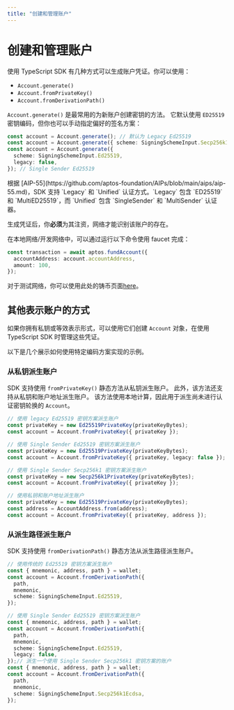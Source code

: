```yaml
---
title: "创建和管理账户"
---
```



# 创建和管理账户

使用 TypeScript SDK 有几种方式可以生成账户凭证。你可以使用：
- `Account.generate()`
- `Account.fromPrivateKey()`
- `Account.fromDerivationPath()`

`Account.generate()` 是最常用的为新账户创建密钥的方法。
它默认使用 `ED25519` 密钥编码，但你也可以手动指定偏好的签名方案：

```ts
const account = Account.generate(); // 默认为 Legacy Ed25519
const account = Account.generate({ scheme: SigningSchemeInput.Secp256k1Ecdsa }); // Single Sender Secp256k1
const account = Account.generate({
  scheme: SigningSchemeInput.Ed25519,
  legacy: false,
}); // Single Sender Ed25519
```

<Callout type="info">
根据 [AIP-55](https://github.com/aptos-foundation/AIPs/blob/main/aips/aip-55.md)，SDK 支持 `Legacy` 和 `Unified` 认证方式。`Legacy` 包含 `ED25519` 和 `MultiED25519`，而 `Unified` 包含 `SingleSender` 和 `MultiSender` 认证器。
</Callout>

生成凭证后，你**必须**为其注资，网络才能识别该账户的存在。

在本地网络/开发网络中，可以通过运行以下命令使用 faucet 完成：

```ts filename="fund.ts"
const transaction = await aptos.fundAccount({
  accountAddress: account.accountAddress,
  amount: 100,
});
```

对于测试网络，你可以使用此处的铸币页面[here](/network/faucet)。

## 其他表示账户的方式
如果你拥有私钥或等效表示形式，可以使用它们创建 `Account` 对象，在使用 TypeScript SDK 时管理这些凭证。

以下是几个展示如何使用特定编码方案实现的示例。

### 从私钥派生账户

SDK 支持使用 `fromPrivateKey()` 静态方法从私钥派生账户。
此外，该方法还支持从私钥和账户地址派生账户。
该方法使用本地计算，因此用于派生尚未进行认证密钥轮换的 `Account`。

```ts
// 使用 legacy Ed25519 密钥方案派生账户
const privateKey = new Ed25519PrivateKey(privateKeyBytes);
const account = Account.fromPrivateKey({ privateKey });

// 使用 Single Sender Ed25519 密钥方案派生账户
const privateKey = new Ed25519PrivateKey(privateKeyBytes);
const account = Account.fromPrivateKey({ privateKey, legacy: false });

// 使用 Single Sender Secp256k1 密钥方案派生账户
const privateKey = new Secp256k1PrivateKey(privateKeyBytes);
const account = Account.fromPrivateKey({ privateKey });

// 使用私钥和账户地址派生账户
const privateKey = new Ed25519PrivateKey(privateKeyBytes);
const address = AccountAddress.from(address);
const account = Account.fromPrivateKey({ privateKey, address });
```

### 从派生路径派生账户

SDK 支持使用 `fromDerivationPath()` 静态方法从派生路径派生账户。

```ts
// 使用传统的 Ed25519 密钥方案派生账户
const { mnemonic, address, path } = wallet;
const account = Account.fromDerivationPath({
  path,
  mnemonic,
  scheme: SigningSchemeInput.Ed25519,
});

// 使用 Single Sender Ed25519 密钥方案派生账户
const { mnemonic, address, path } = wallet;
const account = Account.fromDerivationPath({
  path,
  mnemonic,
  scheme: SigningSchemeInput.Ed25519,
  legacy: false,
});// 派生一个使用 Single Sender Secp256k1 密钥方案的账户
const { mnemonic, address, path } = wallet;
const account = Account.fromDerivationPath({
  path,
  mnemonic,
  scheme: SigningSchemeInput.Secp256k1Ecdsa,
});
```